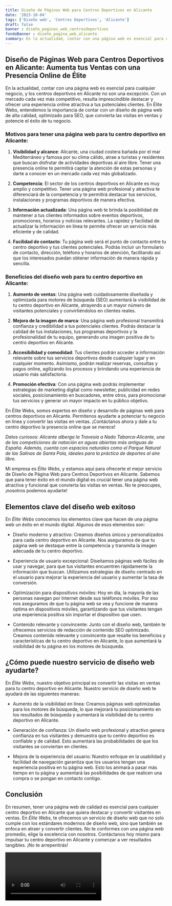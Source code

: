 ```yaml
---
title: Diseño de Páginas Web para Centros Deportivos en Alicante
date: '2023-10-04'
tags: ['Diseño web', 'Centros Deportivos', 'Alicante']
draft: false
banner : diseño_paginas_web_centrosdeportivos
fondoBanner : diseño_pagina_web_alicante
summary: En la actualidad, contar con una página web es esencial para cualquier negocio, y los centros deportivos en Alicante no son una excepción. Con un mercado cada vez más competitivo, resulta imprescindible destacar y ofrecer una experiencia online atractiva a tus potenciales clientes. En Élite Webs, entendemos la importancia de contar con un diseño de página web de alta calidad, optimizado para SEO, que convierta las visitas en ventas y potencie el éxito de tu negocio.
---
```


## Diseño de Páginas Web para Centros Deportivos en Alicante: Aumenta tus Ventas con una Presencia Online de Élite

En la actualidad, contar con una página web es esencial para cualquier negocio, y los centros deportivos en Alicante no son una excepción. Con un mercado cada vez más competitivo, resulta imprescindible destacar y ofrecer una experiencia online atractiva a tus potenciales clientes. En Élite Webs, entendemos la importancia de contar con un diseño de página web de alta calidad, optimizado para SEO, que convierta las visitas en ventas y potencie el éxito de tu negocio.

### Motivos para tener una página web para tu centro deportivo en Alicante:

1. **Visibilidad y alcance**: Alicante, una ciudad costera bañada por el mar Mediterráneo y famosa por su clima cálido, atrae a turistas y residentes que buscan disfrutar de actividades deportivas al aire libre. Tener una presencia online te permitirá captar la atención de estas personas y darte a conocer en un mercado cada vez más globalizado.

2. **Competencia**: El sector de los centros deportivos en Alicante es muy amplio y competitivo. Tener una página web profesional y atractiva te diferenciará de la competencia y te permitirá destacar tus servicios, instalaciones y programas deportivos de manera efectiva.

3. **Información actualizada**: Una página web te brinda la posibilidad de mantener a tus clientes informados sobre eventos deportivos, promociones, horarios y noticias relevantes. La rapidez y facilidad de actualizar la información en línea te permite ofrecer un servicio más eficiente y de calidad.

4. **Facilidad de contacto**: Tu página web será el punto de contacto entre tu centro deportivo y tus clientes potenciales. Podrás incluir un formulario de contacto, dirección, teléfono y horarios de atención, facilitando así que los interesados puedan obtener información de manera rápida y sencilla.

### Beneficios del diseño web para tu centro deportivo en Alicante:

1. **Aumento de ventas**: Una página web cuidadosamente diseñada y optimizada para motores de búsqueda (SEO) aumentará la visibilidad de tu centro deportivo en Alicante, atrayendo a un mayor número de visitantes potenciales y convirtiéndolos en clientes reales.

2. **Mejora de la imagen de marca**: Una página web profesional transmitirá confianza y credibilidad a tus potenciales clientes. Podrás destacar la calidad de tus instalaciones, tus programas deportivos y la profesionalidad de tu equipo, generando una imagen positiva de tu centro deportivo en Alicante.

3. **Accesibilidad y comodidad**: Tus clientes podrán acceder a información relevante sobre tus servicios deportivos desde cualquier lugar y en cualquier momento. Asimismo, podrán realizar reservas, consultas y pagos online, agilizando los procesos y brindando una experiencia de usuario más satisfactoria.

4. **Promoción efectiva**: Con una página web podrás implementar estrategias de marketing digital como newsletter, publicidad en redes sociales, posicionamiento en buscadores, entre otros, para promocionar tus servicios y generar un mayor impacto en tu público objetivo.

En Élite Webs, somos expertos en diseño y desarrollo de páginas web para centros deportivos en Alicante. Permítenos ayudarte a potenciar tu negocio en línea y convertir las visitas en ventas. ¡Contáctanos ahora y dale a tu centro deportivo la presencia online que se merece!

*Datos curiosos: Alicante alberga la Travesía a Nado Tabarca-Alicante, una de las competiciones de natación en aguas abiertas más antiguas de España. Además, cuenta con espacios naturales como el Parque Natural de las Salinas de Santa Pola, ideales para la práctica de deportes al aire libre.*

<GifSeo />

<Cta />

Mi empresa es *Élite Webs*, y estamos aquí para ofrecerte el mejor servicio de Diseño de Página Web para Centros Deportivos en Alicante. Sabemos que para tener éxito en el mundo digital es crucial tener una página web atractiva y funcional que convierta las visitas en ventas. No te preocupes, ¡nosotros podemos ayudarte!

## Elementos clave del diseño web exitoso

En *Élite Webs* conocemos los elementos clave que hacen de una página web un éxito en el mundo digital. Algunos de esos elementos son:

- Diseño moderno y atractivo: Creamos diseños únicos y personalizados para cada centro deportivo en Alicante. Nos aseguramos de que tu página web se destaque entre la competencia y transmita la imagen adecuada de tu centro deportivo.

- Experiencia de usuario excepcional: Diseñamos páginas web fáciles de usar y navegar, para que tus visitantes encuentren rápidamente la información que buscan. Utilizamos estrategias de diseño centrado en el usuario para mejorar la experiencia del usuario y aumentar la tasa de conversión.

- Optimización para dispositivos móviles: Hoy en día, la mayoría de las personas navegan por Internet desde sus teléfonos móviles. Por eso nos aseguramos de que tu página web se vea y funcione de manera óptima en dispositivos móviles, garantizando que tus visitantes tengan una experiencia positiva sin importar el dispositivo que usen.

- Contenido relevante y convincente: Junto con el diseño web, también te ofrecemos servicios de redacción de contenido SEO optimizado. Creamos contenido relevante y convincente que resalte los beneficios y características de tu centro deportivo en Alicante, lo que aumentará la visibilidad de tu página en los motores de búsqueda.

## ¿Cómo puede nuestro servicio de diseño web ayudarte?

En *Élite Webs*, nuestro objetivo principal es convertir las visitas en ventas para tu centro deportivo en Alicante. Nuestro servicio de diseño web te ayudará de las siguientes maneras:

- Aumento de la visibilidad en línea: Creamos páginas web optimizadas para los motores de búsqueda, lo que mejorará tu posicionamiento en los resultados de búsqueda y aumentará la visibilidad de tu centro deportivo en Alicante.

- Generación de confianza: Un diseño web profesional y atractivo genera confianza en tus visitantes y demuestra que tu centro deportivo es confiable y de calidad. Esto aumentará las probabilidades de que los visitantes se conviertan en clientes.

- Mejora de la experiencia del usuario: Nuestro enfoque en la usabilidad y facilidad de navegación garantiza que los usuarios tengan una experiencia positiva en tu página web. Esto los animará a pasar más tiempo en tu página y aumentará las posibilidades de que realicen una compra o se pongan en contacto contigo.

## Conclusión

En resumen, tener una página web de calidad es esencial para cualquier centro deportivo en Alicante que quiera destacar y convertir visitantes en ventas. En *Élite Webs*, te ofrecemos un servicio de diseño web que no solo cumple con los estándares modernos de diseño web, sino que también se enfoca en atraer y convertir clientes. No te conformes con una página web promedio, elige la excelencia con nosotros. Contáctanos hoy mismo para impulsar tu centro deportivo en Alicante y comenzar a ver resultados tangibles. ¡No te arrepentirás!

<Video />

<CtaBot job='Centros Deportivos' city='Alicante'/>

<Gmaps query='Alicante+españa+maps' />